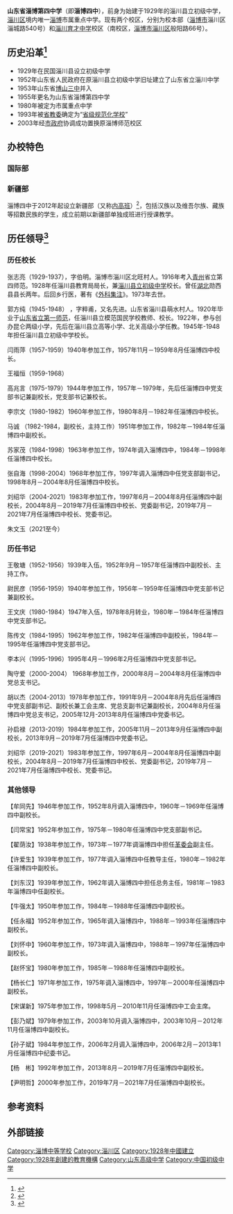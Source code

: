 {{Primarysources|time=2019-10-04}}
{{Infobox school
| 校徽 = [[File:淄博第四中学校徽_蓝.png|100px]]
| 中学名称 = 山東省淄博第四中学
| EnglishName = Zibo No.4 Middle School
| 所在地 = [[中华人民共和国|中华人民共和国]][[山东省|山东省]][[淄博市|淄博市]]
| 现任校长 = 朱文玉
| 建立时间 = 1928
| 校训 = 艰苦奋斗，自强不息
| 校风 = 笃志明理，厚德载物
| 教风 = 立德、立身、立言、立功
| 学风 = 敬、诚、勤、恒、实、静
| 紀念日 = 
| 校园 = [[淄博市|淄博市]][[淄川区|淄川区]]淄城路540号
| 学校类型 = 公立
| 学生数量 = 6600余<sup>2006年</sup><ref name="山东省淄博第四中学">{{cite web| language =| publisher =淄博四中官方网站| title =山东省淄博第四中学| url =http://www.zbsz.net/show.aspx?id=29&cid=6| author =| date =2006-03-01| accessdate =2012-03-14| archive-date =2012-01-20| archive-url =https://web.archive.org/web/20120120193621/http://www.zbsz.net/show.aspx?id=29&cid=6| dead-url =yes}}</ref>
| 教员数量 = 376<sup>2006</sup><ref name="山东省淄博第四中学" />
| 校园面积 = 175亩<ref name="山东省淄博第四中学" />
| 网站 = http://www.zbsz.net
| name = 山东省淄博第四中学
}}

'''山东省淄博第四中学'''（即'''淄博四中'''），前身为始建于1929年的淄川县立初级中学，[[淄川区|淄川区]]境内唯一[[淄博|淄博]]市属重点中学。现有两个校区，分别为校本部（[[淄博市|淄博市]]淄川区淄城路540号）和[[淄川育才中学|淄川育才中学]]校区（南校区，[[淄博市|淄博市]][[淄川区|淄川区]]般阳路66号）。

==历史沿革<ref>{{Cite web|title=淄博第四中学学校简介|url=https://www.zbsz.net/html/xxjj/20060301/10839.html|access-date=2022-04-04}}</ref>==
* 1929年在民国淄川县设立初级中学
* 1952年山东省人民政府在原淄川县立初级中学旧址建立了山东省立淄川中学
* 1953年山东省[[博山三中|博山三中]]并入
* 1955年更名为山东省淄博第四中学
* 1980年被定为市属重点中学
* 1993年被[[山东省教育厅|省教委]]确定为“[[省级规范化学校|省级规范化学校]]”
* 2003年经[[淄博市政府|市政府]]协调成功置换原淄博师范校区

==办校特色==

=== 国际部 ===

=== 新疆部 ===
淄博四中于2012年起设立新疆部（又称[[内高班|内高班]]）<ref>{{Cite web|title=淄博四中举行首届新疆班欢迎仪式|url=http://zbsz.cn/html/xypd/xjb/20120901/13921.html|access-date=2022-04-06}}</ref>，包括汉族以及维吾尔族、藏族等招数民族的学生，成立前期以新疆部单独成班进行授课教学。

==历任领导<ref>{{Cite web|title=淄博四中历任领导|url=https://www.zbsz.net/html/xxjj/20060301/10842.html|access-date=2022-04-04}}</ref>==
===历任校长===
张志亮（1929-1937），字伯明。淄博市淄川区北旺村人。1916年考入[[青州市|青州]]省立第四师范。1928年任淄川县教育局局长，兼[[淄川县立初级中学|淄川县立初级中学]]校长。曾任[[湖北省|湖北]]勋西县县长两年。后回乡行医，著有《[[外科集注|外科集注]]》。1973年去世。

郭方纯（1945-1948） ，字粹甫，又名先进。山东省淄川县萌水村人。1920年毕业于[[山东省立第一师范|山东省立第一师范]]，任淄川县立模范国民学校教师、校长。1922年，参与创办昆仑两级小学，先后在淄川县立高等小学、北关高级小学任教。1945年-1948年担任淄川县立初级中学校长。

闫雨萍（1957-1959）1940年参加工作，1957年11月－1959年8月任淄博四中校长。

王福恒（1959-1968）

高兆言（1975-1979）1944年参加工作，1957年－1979年，先后任淄博四中党支部书记兼副校长，党支部书记兼校长。

李宗文（1980-1982）1960年参加工作，1980年8月－1982年任淄博四中校长。

马诚   （1982-1984，副校长，主持工作）1951年参加工作，1982年－1984年任淄博四中副校长。

苏家茂（1984-1998）1963年参加工作，1974年调入淄博四中，1984年－1998年任淄博四中校长。

张自海（1998-2004）1968年参加工作，1997年调入淄博四中任党支部副书记，1998年8月－2004年8月任淄博四中校长。

刘绍华（2004-2021）1983年参加工作，1997年6月－2004年8月任淄博四中副校长，2004年8月－2019年7月任淄博四中校长、党委副书记，2019年7月－2021年7月任淄博四中校长、党委书记。

朱文玉（2021至今）

===历任书记===
王敬塘（1952-1956）1939年入伍，1952年9月－1957年任淄博四中副校长、主持工作。

尉民彦（1956-1959）1940年参加工作，1956年－1959年任淄博四中党支部书记兼副校长。

王文庆（1980-1984）1947年入伍，1978年8月转业，1980年－1984年任淄博四中党支部书记。

陈传文（1984-1995）1962年参加工作，1982年任淄博四中副校长，1984年－1995年任淄博四中党支部书记。

李本兴（1995-1996）1995年4月－1996年2月任淄博四中党支部书记。

陶守爱（2000-2004） 1968年参加工作，2000年8月－2004年8月任淄博四中党总支书记。

胡以杰（2004-2013）1978年参加工作，1991年9月－2004年8月先后任淄博四中党支部副书记、副校长兼工会主席、党总支副书记兼副校长，2004年8月任淄博四中党总支书记，2005年12月-2013年8月任淄博四中党委书记。

孙启禄（2013-2019）1984年参加工作，2005年11月－2013年9月任淄博四中副校长，2013年9月－2019年7月任淄博四中党委书记。

刘绍华（2019-2021）1983年参加工作，1997年6月－2004年8月任淄博四中副校长，2004年8月－2019年7月任淄博四中校长、党委副书记，2019年7月－2021年7月任淄博四中校长、党委书记。
===其他领导===
【牟同先】1946年参加工作，1952年8月调入淄博四中，1960年－1969年任淄博四中副校长。

【闫常宝】1952年参加工作，1975年－1980年任淄博四中党支部副书记。

【翟荫汝】1938年参加工作，1973年－1977年调淄博四中担任[[革委会|革委会]]副主任。

【许爱生】1939年参加工作，1977年调入淄博四中任教导主任，1980年－1982年任淄博四中副校长。

【刘东汉】1939年参加工作，1962年调入淄博四中担任总务主任，1981年－1983年淄博四中任副校长。

【牛强太】1950年参加工作，1984年－1988年任淄博四中副校长。

【任永福】1952年参加工作，1965年调入淄博四中，1988年－1993年任淄博四中副校长。

【刘怀中】1960年参加工作，1973年调入淄博四中，1988年－1997年任淄博四中副校长。

【赵怀宝】1980年参加工作，1985年－1988年任淄博四中副校长。

【杨长仁】1971年参加工作，1975年调入淄博四中，1997年－2000年任淄博四中副校长。

【宋谋新】1975年参加工作，1998年5月－2010年11月任淄博四中工会主席。

【彭乃斌】1979年参加工作，2003年10月调入淄博四中，2003年10月－2012年11月任淄博四中副校长。

【孙子斌】1984年参加工作，2006年2月调入淄博四中，2006年2月－2013年1月任淄博四中纪委书记。

【杨　彬】1992年参加工作，2013年8月－2019年7月任淄博四中副校长。

【尹明哲】2000年参加工作，2019年7月－2021年7月任淄博四中副校长。

==参考资料==
{{reflist}}

==外部链接==

[[Category:淄博中等学校|Category:淄博中等学校]]
[[Category:淄川区|Category:淄川区]]
[[Category:1928年中國建立|Category:1928年中國建立]]
[[Category:1928年創建的教育機構|Category:1928年創建的教育機構]]
[[Category:山东高级中学|Category:山东高级中学]]
[[Category:中国初级中学|Category:中国初级中学]]
